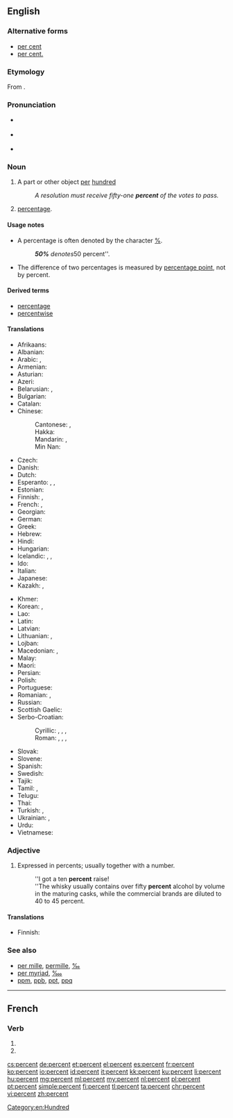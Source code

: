 ==English==

===Alternative forms===
* [[per cent]] {{qualifier|mostly UK}}
* [[per cent.]] {{qualifier|archaic}}

===Etymology===
From {{etyl|la|en}} {{term|per centum||for every hundred|lang=la}}.

===Pronunciation===
* {{a|UK}} {{IPA|/pəˈsɛnt/|lang=en}}
* {{a|US}} {{IPA|/pɜɹ.sɛnt/|lang=en}}
* {{audio|en-us-percent.ogg|Audio (US)|lang=en}}

===Noun===
{{en-noun|percent|percents}}

# A part or other object [[per]] [[hundred]]
#: ''A resolution must receive fifty-one '''percent''' of the votes to pass.''
# [[percentage]].

====Usage notes====
* A percentage is often denoted by the character [[%]].
*: '''''50%''' denotes ''50 percent''.

* The difference of two percentages is measured by [[percentage point]], not by percent.

====Derived terms====
* [[percentage]]
* [[percentwise]]

====Translations====
{{trans-top|a part or other object per hundred}}
* Afrikaans: {{t|af|persent}}
* Albanian: {{t|sq|përqind}}
* Arabic: {{t|ar|في المائة|tr=fi 'l-míʾa}},  {{t|ar|بالمائة|tr=bi-'l-míʾa}}
* Armenian: {{t|hy|տոկոս}}
* Asturian: {{t|ast|por cientu}}
* Azeri: {{t+|az|faiz}}
* Belarusian: {{t|be|працэнт|m|tr=pracént|sc=Cyrl}}, {{t|be|адсотак|m|tr=adsótak|sc=Cyrl}}
* Bulgarian: {{t+|bg|процент|tr=procént}}
* Catalan: {{t|ca|per cent}}
* Chinese:
*: Cantonese: {{t|yue|百分之|tr=baak3 fan6 zi1...|alt=百分之⋯⋯|sc=Hani}} {{qualifier|the number follows it, e.g. 30%: 百分之三十 baak3 fan6 zi1 saam1 sap6}}, {{t|yue|巴仙|tr=baa1 sin1|sc=Hani}} {{qualifier|unit follows the number with qualifier 個/个}}
*: Hakka: {{t|hak|趴先多|tr=phà-sén-tó|sc=Hani}} {{qualifier|unit follows the number}}
*: Mandarin: {{t+|cmn|百分之|alt=百分之⋯⋯|tr=bǎi fēn zhī...|sc=Hani}} {{qualifier|the number follows it, e.g. 30%: 百分之三十 bǎi fēn zhī sānshí}}, {{t|cmn|巴仙|tr=bāxiān|sc=Hani}} {{qualifier|unit follows the number with qualifier 個/个}}
*: Min Nan: {{t|nan|百分之|tr=pah hun chi...|alt=百分之⋯⋯|sc=Hani}} {{qualifier|the number follows it, e.g. 30%: 百分之三十 pah hun chi saⁿ-cha̍p}}
* Czech: {{t+|cs|procento|n}}
* Danish: {{t+|da|procent}}
* Dutch: {{t+|nl|procent|n}}
* Esperanto: {{t|eo|procento}}, {{t|eo|pocento}}, {{t|eo|elcento}}
* Estonian: {{t|et|protsent}}
* Finnish: {{t+|fi|prosentti}},  {{t|fi|sadasosa}}
* French: {{t+|fr|pour cent}}, {{t+|fr|pourcent}}
* Georgian: {{t|ka|პროცენტი}}
* German: {{t+|de|Prozent|n}}
* Greek: {{t+|el|τοις εκατό}}
* Hebrew: {{t+|he|אחוז|tr=akhúz|sc=Hebr}}
* Hindi: {{t|hi|फ़ीसदी|tr=fīsadī}}
* Hungarian: {{t+|hu|százalék}}
* Icelandic: {{t+|is|hundraðshluti|m}}, {{t|is|prósenta|f}}, {{t|is|hundraðstala|f}}
* Ido: {{t+|io|procento}}
* Italian: {{t+|it|per cento}}
* Japanese: {{t+|ja|パーセント|tr=pāsento}}
* Kazakh: {{t+|kk|пайыз|tr=payız|sc=Cyrl}}, {{t|kk|процент|tr=procent|sc=Cyrl}}
{{trans-mid}}
* Khmer: {{t|km|ភាគរយ|tr=pʰiek rɔɔy|sc=Khmr}}
* Korean: {{t+|ko|퍼센트|sc=Kore}}, {{t+|ko|프로|sc=Kore}}
* Lao: {{t|lo|ເປີເຊັນ|tr=pə̀ːsén|sc=Laoo}}
* Latin: {{t|la|per centum}}
* Latvian: {{t|lv|procents|m}}
* Lithuanian: {{t|lt|nuošimtis}}, {{t|lt|procentas|m}}
* Lojban: {{t|jbo|ce'i}}
* Macedonian: {{t|mk|насто|tr=násto}},  {{t|mk|процент|tr=procént}}
* Malay: {{t|ms|peratus}}
* Maori: {{t|mi|ōrau}}
* Persian: {{t+|fa|درصد|tr=darsad|sc=fa-Arab}}
* Polish: {{t+|pl|procent|m}}
* Portuguese: {{t|pt|por cento}}
* Romanian: {{t+|ro|procent|n}}, {{t|ro|la sută}}
* Russian: {{t+|ru|процент|m|tr=procént}}
* Scottish Gaelic: {{t|gd|às a' cheud}}
* Serbo-Croatian:
*: Cyrillic: {{t|sh|посто}}, {{t|sh|одсто}}, {{t|sh|постотак}}, {{t|sh|проценат}}
*: Roman: {{t+|sh|posto}}, {{t|sh|odsto}}, {{t+|sh|postotak}}, {{t|sh|procenat}}
* Slovak: {{t|sk|percento|n}}
* Slovene: {{t|sl|odstotek|m}}
* Spanish: {{t|es|por ciento}}
* Swedish: {{t+|sv|procent|c}}
* Tajik: {{t|tg|дарсад|sc=Cyrl}}
* Tamil: {{t+|ta|விழுக்காடு|tr=viḻukkāṭu|sc=Taml}}, {{t+|ta|சதவீதம்|tr=çatavītam|sc=Taml}}
* Telugu: {{t|te|శాతం|tr=śataṁ}}
* Thai: {{t|th|เปอร์เซ็นต์|tr=bper-sen|sc=Thai}}
* Turkish: {{t+|tr|faiz}}, {{t+|tr|yüzde}}
* Ukrainian: {{t|uk|відсоток|m|tr=vidsótok|sc=Cyrl}}, {{t+|uk|процент|m|tr=procént|sc=Cyrl}}
* Urdu: {{t|ur|جیصدی|tr=fīṣadī}}
* Vietnamese: {{t+|vi|phần trăm}}
{{trans-bottom}}

===Adjective===
{{en-adj|-}}

# Expressed in percents; usually together with a number.
#: ''I got a ten '''percent''' raise!
#: ''The whisky usually contains over fifty '''percent''' alcohol by volume in the maturing casks, while the commercial brands are diluted to 40 to 45 percent.

====Translations====
{{trans-top|expressed in percent}}
* Finnish: {{t+|fi|prosentti|alt=prosentin, prosenttia}} {{qualifier|genitive/partitive of noun}}
{{trans-mid}}
{{trans-bottom}}

===See also===
* [[per mille]], [[permille]], [[‰]]
* [[per myriad]], [[‱]]
* [[ppm]], [[ppb]], [[ppt]], [[ppq]]
{{typography marks}}

[[Category:en:Hundred]]

----

==French==

===Verb===
{{fr-verb-form}}

# {{inflection of|percer||3|p|pres|indc|lang=fr}}
# {{inflection of|percer||3|p|pres|subj|lang=fr}}

[[cs:percent]]
[[de:percent]]
[[et:percent]]
[[el:percent]]
[[es:percent]]
[[fr:percent]]
[[ko:percent]]
[[io:percent]]
[[id:percent]]
[[it:percent]]
[[kk:percent]]
[[ku:percent]]
[[li:percent]]
[[hu:percent]]
[[mg:percent]]
[[ml:percent]]
[[my:percent]]
[[nl:percent]]
[[pl:percent]]
[[pt:percent]]
[[simple:percent]]
[[fi:percent]]
[[tl:percent]]
[[ta:percent]]
[[chr:percent]]
[[vi:percent]]
[[zh:percent]]